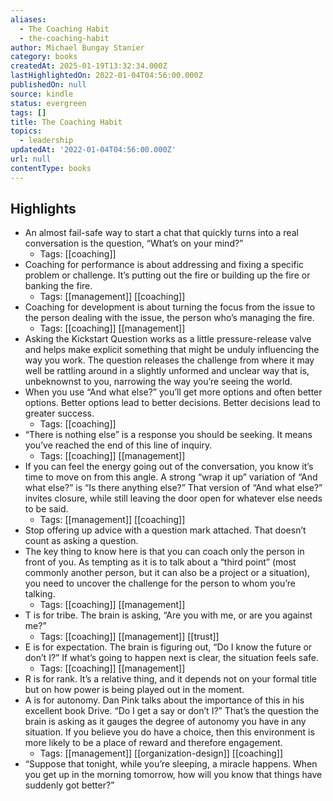 ```yaml
---
aliases:
  - The Coaching Habit
  - the-coaching-habit
author: Michael Bungay Stanier
category: books
createdAt: 2025-01-19T13:32:34.000Z
lastHighlightedOn: 2022-01-04T04:56:00.000Z
publishedOn: null
source: kindle
status: evergreen
tags: []
title: The Coaching Habit
topics:
  - leadership
updatedAt: '2022-01-04T04:56:00.000Z'
url: null
contentType: books
---
```

## Highlights

- An almost fail-safe way to start a chat that quickly turns into a real conversation is the question, “What’s on your mind?”
  - Tags: [[coaching]]
- Coaching for performance is about addressing and fixing a specific problem or challenge. It’s putting out the fire or building up the fire or banking the fire.
  - Tags: [[management]] [[coaching]]
- Coaching for development is about turning the focus from the issue to the person dealing with the issue, the person who’s managing the fire.
  - Tags: [[coaching]] [[management]]
- Asking the Kickstart Question works as a little pressure-release valve and helps make explicit something that might be unduly influencing the way you work. The question releases the challenge from where it may well be rattling around in a slightly unformed and unclear way that is, unbeknownst to you, narrowing the way you’re seeing the world.
- When you use “And what else?” you’ll get more options and often better options. Better options lead to better decisions. Better decisions lead to greater success.
  - Tags: [[coaching]]
- “There is nothing else” is a response you should be seeking. It means you’ve reached the end of this line of inquiry.
  - Tags: [[coaching]] [[management]]
- If you can feel the energy going out of the conversation, you know it’s time to move on from this angle. A strong “wrap it up” variation of “And what else?” is “Is there anything else?” That version of “And what else?” invites closure, while still leaving the door open for whatever else needs to be said.
  - Tags: [[management]] [[coaching]]
- Stop offering up advice with a question mark attached. That doesn’t count as asking a question.
- The key thing to know here is that you can coach only the person in front of you. As tempting as it is to talk about a “third point” (most commonly another person, but it can also be a project or a situation), you need to uncover the challenge for the person to whom you’re talking.
  - Tags: [[coaching]] [[management]]
- T is for tribe. The brain is asking, “Are you with me, or are you against me?”
  - Tags: [[coaching]] [[management]] [[trust]]
- E is for expectation. The brain is figuring out, “Do I know the future or don’t I?” If what’s going to happen next is clear, the situation feels safe.
  - Tags: [[coaching]] [[management]]
- R is for rank. It’s a relative thing, and it depends not on your formal title but on how power is being played out in the moment.
- A is for autonomy. Dan Pink talks about the importance of this in his excellent book Drive. “Do I get a say or don’t I?” That’s the question the brain is asking as it gauges the degree of autonomy you have in any situation. If you believe you do have a choice, then this environment is more likely to be a place of reward and therefore engagement.
  - Tags: [[management]] [[organization-design]] [[coaching]]
- “Suppose that tonight, while you’re sleeping, a miracle happens. When you get up in the morning tomorrow, how will you know that things have suddenly got better?”
